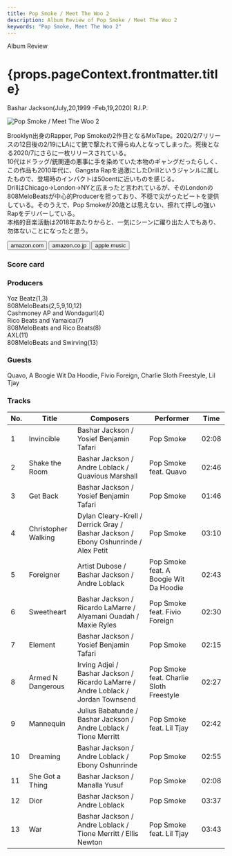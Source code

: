 ```yaml
---
title: Pop Smoke / Meet The Woo 2
description: Album Review of Pop Smoke / Meet The Woo 2
keywords: "Pop Smoke, Meet The Woo 2"
---
```




<p className="largeP">Album Review</p>
<h1 className="h1--no--margin">{props.pageContext.frontmatter.title}</h1>

<Tag type="gray" title="Clear Filter">
  Bashar Jackson(July,20,1999 -Feb,19,2020) R.I.P.
</Tag>

<br/>
<Row  className="image-card-group">
	<Column colMd={3} colLg={4} noGutterMdLeft="">
       <ImageCard>

![Pop Smoke / Meet The Woo 2](../../images/cd/popsmoke1L.jpg)

</ImageCard>
	</Column>
	<Column colMd={4} colLg={8} noGutterMdLeft="">
	<p>
	Brooklyn出身のRapper, Pop Smokeの2作目となるMixTape。2020/2/7リリースの12日後の2/19にLAにて銃で撃たれて帰らぬ人となってしまった。死後となる2020/7にさらに一枚リリースされている。
	<br/>10代はドラッグ/銃関連の悪事に手を染めていた本物のギャングだったらしく、この作品も2010年代に、Gangsta Rapを過激にしたDrillというジャンルに属したもので、登場時のインパクトは50centに近いものを感じる。
	<br/>DrillはChicago→London→NYと広まったと言われているが、そのLondonの808MeloBeatsが中心的Producerを担っており、不穏で尖がったビートを提供している。そのうえで、Pop Smokeが20歳とは思えない、擦れて押しの強いRapをデリバーしている。
	<br/>本格的音楽活動は2018年あたりからと、一気にシーンに躍り出た人でもあり、勿体ないことになったと思う。
	</p>
	<div>
	  <Button className="button-right-mergin"  href="https://amzn.to/2ZaS5VJ" renderIcon={ArrowUpRight} size='sm' kind='primary'>
      amazon.com
    </Button>
    <Button className="button-right-mergin"  href="https://amzn.to/3pd9LKZ" renderIcon={ArrowUpRight} size='sm' kind='secondary'>
      amazon.co.jp
    </Button>
		<Button className="button-right-mergin"  href="https://apple.co/3tXupSE" renderIcon={ArrowUpRight} size='sm' kind='tertiary'>
      apple music
    </Button>
	</div>
	</Column>
</Row>
<Row >
	<Column colMd={4} colLg={4} noGutterMdLeft="">
<div>
  <h3>Score card</h3>
	<SliderJS1 value="1" />
  <SliderJS2 value="2" />
	<SliderJS3 value="2" />
  <SliderJS4 value="8" />
</div>
</Column>
<Column colMd={8} colLg={8} noGutterMdLeft="">
<div>
<h3>Producers</h3>
<p>
	Yoz Beatz(1,3)
	<br/>808MeloBeats(2,5,9,10,12)
	<br/>Cashmoney AP and Wondagurl(4)
	<br/>Rico Beats and Yamaica(7)
	<br/>808MeloBeats and Rico Beats(8)
	<br/>AXL(11)
	<br/>808MeloBeats and Swirving(13)
</p>
<h3>Guests</h3>
<p>
	Quavo, A Boogie Wit Da Hoodie, Fivio Foreign, Charlie Sloth Freestyle, Lil Tjay
</p>
	</div>
</Column>
</Row>

<h3>Tracks</h3>

| No. | Title               | Composers                                                                          | Performer                               | Time  |
| --- | ------------------- | ---------------------------------------------------------------------------------- | --------------------------------------- | ----- |
| 1   | Invincible          | Bashar Jackson / Yosief Benjamin Tafari                                            | Pop Smoke                               | 02:08 |
| 2   | Shake the Room      | Bashar Jackson / Andre Loblack / Quavious Marshall                                 | Pop Smoke feat. Quavo                   | 02:46 |
| 3   | Get Back            | Bashar Jackson / Yosief Benjamin Tafari                                            | Pop Smoke                               | 01:46 |
| 4   | Christopher Walking | Dylan Cleary-Krell / Derrick Gray / Bashar Jackson / Ebony Oshunrinde / Alex Petit | Pop Smoke                               | 03:10 |
| 5   | Foreigner           | Artist Dubose / Bashar Jackson / Andre Loblack                                     | Pop Smoke feat. A Boogie Wit Da Hoodie  | 02:43 |
| 6   | Sweetheart          | Bashar Jackson / Ricardo LaMarre / Alyamani Ouadah / Maxie Ryles                   | Pop Smoke feat. Fivio Foreign           | 02:30 |
| 7   | Element             | Bashar Jackson / Yosief Benjamin Tafari                                            | Pop Smoke                               | 02:15 |
| 8   | Armed N Dangerous   | Irving Adjei / Bashar Jackson / Ricardo LaMarre / Andre Loblack / Jordan Townsend  | Pop Smoke feat. Charlie Sloth Freestyle | 02:27 |
| 9   | Mannequin           | Julius Babatunde / Bashar Jackson / Andre Loblack / Tione Merritt                  | Pop Smoke feat. Lil Tjay                | 02:42 |
| 10  | Dreaming            | Bashar Jackson / Andre Loblack / Ebony Oshunrinde                                  | Pop Smoke                               | 02:55 |
| 11  | She Got a Thing     | Bashar Jackson / Manalla Yusuf                                                     | Pop Smoke                               | 02:08 |
| 12  | Dior                | Bashar Jackson / Andre Loblack                                                     | Pop Smoke                               | 03:37 |
| 13  | War                 | Bashar Jackson / Andre Loblack / Tione Merritt / Ellis Newton                      | Pop Smoke feat. Lil Tjay                | 03:43 |
